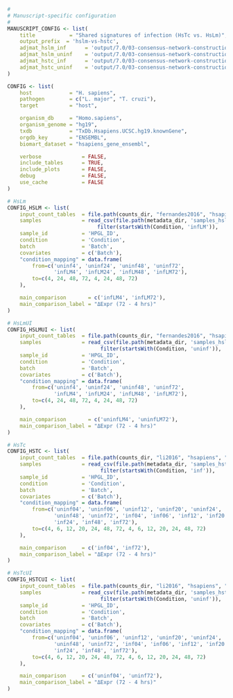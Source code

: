 ```r
#
# Manuscript-specific configuration
#
MANUSCRIPT_CONFIG <- list(
    title           = "Shared signatures of infection (HsTc vs. HsLm)", 
    output_prefix  = 'hslm-vs-hstc',
    adjmat_hslm_inf      = 'output/7.0/03-consensus-network-construction/data/adjmat_hslm-inf.rda',
    adjmat_hslm_uninf    = 'output/7.0/03-consensus-network-construction/data/adjmat_hslm-uninf.rda',
    adjmat_hstc_inf      = 'output/7.0/03-consensus-network-construction/data/adjmat_hstc-inf.rda',
    adjmat_hstc_uninf    = 'output/7.0/03-consensus-network-construction/data/adjmat_hstc-uninf.rda'
)

CONFIG <- list(
    host            = "H. sapiens",
    pathogen        = c("L. major", "T. cruzi"),
    target          = "host",

    organism_db     = "Homo.sapiens",
    organism_genome = "hg19",
    txdb            = "TxDb.Hsapiens.UCSC.hg19.knownGene",
    orgdb_key       = "ENSEMBL",
    biomart_dataset = "hsapiens_gene_ensembl",

    verbose             = FALSE,
    include_tables      = TRUE,
    include_plots       = FALSE,
    debug               = FALSE,
    use_cache           = FALSE
)

# HsLm
CONFIG_HSLM <- list(
    input_count_tables  = file.path(counts_dir, "fernandes2016", "hsapiens", "*.count"),
    samples             = read_csv(file.path(metadata_dir, 'samples_hslm.csv')) %>%
                             filter(startsWith(Condition, 'infLM')),
    sample_id           = 'HPGL_ID',
    condition           = 'Condition',
    batch               = 'Batch',
    covariates          = c('Batch'),
    "condition_mapping" = data.frame(
        from=c('uninf4', 'uninf24', 'uninf48', 'uninf72', 
               'infLM4', 'infLM24', 'infLM48', 'infLM72'),
        to=c(4, 24, 48, 72, 4, 24, 48, 72)
    ),

    main_comparison       = c('infLM4', 'infLM72'),
    main_comparison_label = "ΔExpr (72 - 4 hrs)"
)

# HsLmUI
CONFIG_HSLMUI <- list(
    input_count_tables  = file.path(counts_dir, "fernandes2016", "hsapiens", "*.count"),
    samples             = read_csv(file.path(metadata_dir, 'samples_hslm.csv')) %>%
                              filter(startsWith(Condition, 'uninf')),
    sample_id           = 'HPGL_ID',
    condition           = 'Condition',
    batch               = 'Batch',
    covariates          = c('Batch'),
    "condition_mapping" = data.frame(
        from=c('uninf4', 'uninf24', 'uninf48', 'uninf72', 
               'infLM4', 'infLM24', 'infLM48', 'infLM72'),
        to=c(4, 24, 48, 72, 4, 24, 48, 72)
    ),

    main_comparison       = c('uninfLM4', 'uninfLM72'),
    main_comparison_label = "ΔExpr (72 - 4 hrs)"
)

# HsTc
CONFIG_HSTC <- list(
    input_count_tables  = file.path(counts_dir, "li2016", "hsapiens", "*.count"),
    samples             = read_csv(file.path(metadata_dir, 'samples_hstc.csv')) %>%
                              filter(startsWith(Condition, 'inf')),
    sample_id           = 'HPGL_ID',
    condition           = 'Condition',
    batch               = 'Batch',
    covariates          = c('Batch'),
    "condition_mapping" = data.frame(
        from=c('uninf04', 'uninf06', 'uninf12', 'uninf20', 'uninf24',
               'uninf48', 'uninf72', 'inf04', 'inf06', 'inf12', 'inf20',
               'inf24', 'inf48', 'inf72'),
        to=c(4, 6, 12, 20, 24, 48, 72, 4, 6, 12, 20, 24, 48, 72)
    ),

    main_comparison     = c('inf04', 'inf72'),
    main_comparison_label = "ΔExpr (72 - 4 hrs)"
)

# HsTcUI
CONFIG_HSTCUI <- list(
    input_count_tables  = file.path(counts_dir, "li2016", "hsapiens", "*.count"),
    samples             = read_csv(file.path(metadata_dir, 'samples_hstc.csv')) %>%
                              filter(startsWith(Condition, 'uninf')),
    sample_id           = 'HPGL_ID',
    condition           = 'Condition',
    batch               = 'Batch',
    covariates          = c('Batch'),
    "condition_mapping" = data.frame(
        from=c('uninf04', 'uninf06', 'uninf12', 'uninf20', 'uninf24',
               'uninf48', 'uninf72', 'inf04', 'inf06', 'inf12', 'inf20',
               'inf24', 'inf48', 'inf72'),
        to=c(4, 6, 12, 20, 24, 48, 72, 4, 6, 12, 20, 24, 48, 72)
    ),

    main_comparison     = c('uninf04', 'uninf72'),
    main_comparison_label = "ΔExpr (72 - 4 hrs)"
)
```
